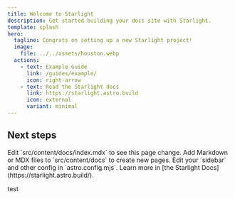 ```yaml
---
title: Welcome to Starlight
description: Get started building your docs site with Starlight.
template: splash
hero:
  tagline: Congrats on setting up a new Starlight project!
  image:
    file: ../../assets/houston.webp
  actions:
    - text: Example Guide
      link: /guides/example/
      icon: right-arrow
    - text: Read the Starlight docs
      link: https://starlight.astro.build
      icon: external
      variant: minimal
---
```



## Next steps

<CardGrid stagger>
	<Card title="Update content" icon="pencil">
		Edit `src/content/docs/index.mdx` to see this page change.
	</Card>
	<Card title="Add new content" icon="add-document">
		Add Markdown or MDX files to `src/content/docs` to create new pages.
	</Card>
	<Card title="Configure your site" icon="setting">
		Edit your `sidebar` and other config in `astro.config.mjs`.
	</Card>
	<Card title="Read the docs" icon="open-book">
		Learn more in [the Starlight Docs](https://starlight.astro.build/).
	</Card>
</CardGrid>


<div>
  <InputOTP maxLength={6} client:visible>
    <InputOTPGroup>
      <InputOTPSlot index={0} />
      <InputOTPSlot index={1} />
      <InputOTPSlot index={2} />
    </InputOTPGroup>
    <InputOTPSeparator />
    <InputOTPGroup>
      <InputOTPSlot index={3} />
      <InputOTPSlot index={4} />
      <InputOTPSlot index={5} />
    </InputOTPGroup>
  </InputOTP>
</div>

test